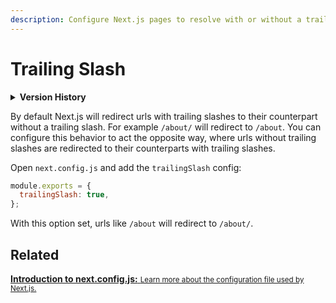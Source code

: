 ```yaml
---
description: Configure Next.js pages to resolve with or without a trailing slash.
---
```


# Trailing Slash

<details>
  <summary><b>Version History</b></summary>

| Version  | Changes               |
| -------- | --------------------- |
| `v9.5.0` | Trailing Slash added. |

</details>

By default Next.js will redirect urls with trailing slashes to their counterpart without a trailing slash. For example `/about/` will redirect to `/about`. You can configure this behavior to act the opposite way, where urls without trailing slashes are redirected to their counterparts with trailing slashes.

Open `next.config.js` and add the `trailingSlash` config:

```js
module.exports = {
  trailingSlash: true,
};
```

With this option set, urls like `/about` will redirect to `/about/`.

## Related

<div className="card">
  <a href="/docs/api-reference/next.config.js/introduction.md">
    <b>Introduction to next.config.js:</b>
    <small>Learn more about the configuration file used by Next.js.</small>
  </a>
</div>

